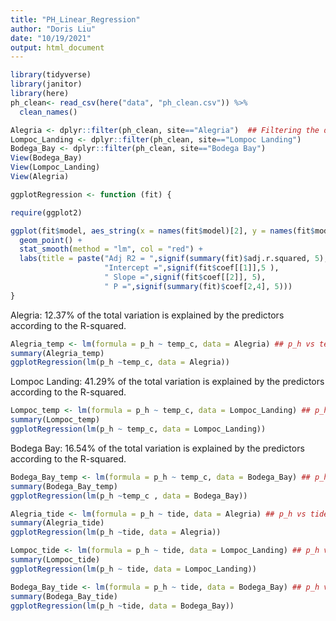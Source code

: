 ```yaml
---
title: "PH_Linear_Regression"
author: "Doris Liu"
date: "10/19/2021"
output: html_document
---
```


```r
library(tidyverse)
library(janitor)
library(here)
ph_clean<- read_csv(here("data", "ph_clean.csv")) %>% 
  clean_names()
```

```r
Alegria <- dplyr::filter(ph_clean, site=="Alegria")  ## Filtering the data according to different sites
Lompoc_Landing <- dplyr::filter(ph_clean, site=="Lompoc Landing")
Bodega_Bay <- dplyr::filter(ph_clean, site=="Bodega Bay")
View(Bodega_Bay)
View(Lompoc_Landing)
View(Alegria)
```


```r
ggplotRegression <- function (fit) {

require(ggplot2)

ggplot(fit$model, aes_string(x = names(fit$model)[2], y = names(fit$model)[1])) + 
  geom_point() +
  stat_smooth(method = "lm", col = "red") +
  labs(title = paste("Adj R2 = ",signif(summary(fit)$adj.r.squared, 5),
                     "Intercept =",signif(fit$coef[[1]],5 ),
                     " Slope =",signif(fit$coef[[2]], 5),
                     " P =",signif(summary(fit)$coef[2,4], 5)))
}
```

Alegria: 12.37% of the total variation is explained by the predictors according to the R-squared. 
```r
Alegria_temp <- lm(formula = p_h ~ temp_c, data = Alegria) ## p_h vs temperature
summary(Alegria_temp)
ggplotRegression(lm(p_h ~temp_c, data = Alegria))
```
Lompoc Landing: 41.29% of the total variation is explained by the predictors according to the R-squared. 
```r
Lompoc_temp <- lm(formula = p_h ~ temp_c, data = Lompoc_Landing) ## p_h vs temperature
summary(Lompoc_temp)
ggplotRegression(lm(p_h ~ temp_c, data = Lompoc_Landing))
```
Bodega Bay: 16.54% of the total variation is explained by the predictors according to the R-squared. 
```r
Bodega_Bay_temp <- lm(formula = p_h ~ temp_c, data = Bodega_Bay) ## p_h vs temperature
summary(Bodega_Bay_temp)
ggplotRegression(lm(p_h ~temp_c , data = Bodega_Bay))
```

```r
Alegria_tide <- lm(formula = p_h ~ tide, data = Alegria) ## p_h vs tide
summary(Alegria_tide)
ggplotRegression(lm(p_h ~tide, data = Alegria))
```

```r
Lompoc_tide <- lm(formula = p_h ~ tide, data = Lompoc_Landing) ## p_h vs tide
summary(Lompoc_tide)
ggplotRegression(lm(p_h ~ tide, data = Lompoc_Landing))
```

```r
Bodega_Bay_tide <- lm(formula = p_h ~ tide, data = Bodega_Bay) ## p_h vs tide
summary(Bodega_Bay_tide)
ggplotRegression(lm(p_h ~tide, data = Bodega_Bay))
```
